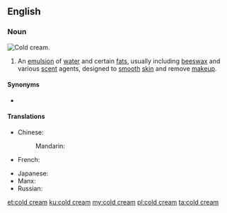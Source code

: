 ==English==

===Noun===
[[File:Cold Cream-2.jpg|thumb|right|Cold cream.]]
{{wikipedia}}
{{en-noun|~}}

# {{lb|en|pharmacy}} An [[emulsion]] of [[water]] and certain [[fat]]s, usually including [[beeswax]] and various [[scent]] agents, designed to [[smooth]] [[skin]] and remove [[makeup]].

====Synonyms====
* {{l|en|Ceratum Galeni}}

====Translations====
{{trans-top|emulsion of water and certain fats}}
* Chinese:
*: Mandarin: {{t+|cmn|雪花膏|tr=xuěhuāgāo|sc=Hani}}
* French: {{t|fr|cérat de Galien|m}}
{{trans-mid}}
* Japanese: {{t|ja|コールドクリーム|tr=kōrudo kurīmu|sc=Jpan}}
* Manx: {{t|gv|key feayr|m}}
* Russian: {{t|ru|[[косметический|космети́ческое]] [[молочко́]]|n}}
{{trans-bottom}}

[[et:cold cream]]
[[ku:cold cream]]
[[my:cold cream]]
[[pl:cold cream]]
[[ta:cold cream]]
